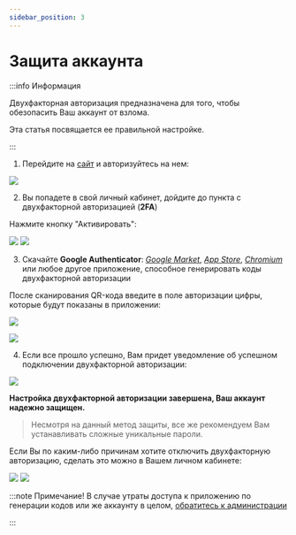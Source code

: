 ```yaml
---
sidebar_position: 3
---
```


# Защита аккаунта

:::info Информация

Двухфакторная авторизация предназначена для того, чтобы обезопасить Ваш аккаунт от взлома.

Эта статья посвящается ее правильной настройке.

:::

1. Перейдите на [сайт](https://politcubes.com) и авторизуйтесь на нем:

![  ](/general/home_page.png)

2. Вы попадете в свой личный кабинет, дойдите до пункта с двухфакторной авторизацией (**2FA**)

Нажмите кнопку "Активировать":

![  ](/general/2FA_1.png)
![  ](/general/2FA_2.png)

3. Скачайте **Google Authenticator**: [*Google Market*](https://play.google.com/store/apps/details?id=com.google.android.apps.authenticator2), [*App Store*](https://apps.apple.com/ru/app/google-authenticator/id388497605), [*Chromium*](https://chrome.google.com/webstore/detail/authenticator/bhghoamapcdpbohphigoooaddinpkbai) или любое другое приложение, способное генерировать коды двухфакторной авторизации

После сканирования QR-кода введите в поле авторизации цифры, которые будут показаны в приложении:

![  ](/general/2FA_auth1.jpg)

![  ](/general/2FA_3.png)

4. Если все прошло успешно, Вам придет уведомление об успешном подключении двухфакторной авторизации:

![  ](/general/2FA_4.png)

**Настройка двухфакторной авторизации завершена, Ваш аккаунт надежно защищен.**
>Несмотря на данный метод защиты, все же рекомендуем Вам устанавливать сложные уникальные пароли.

Если Вы по каким-либо причинам хотите отключить двухфакторную авторизацию, сделать это можно в Вашем личном кабинете:

![  ](/general/2FA_5.png)
![  ](/general/2FA_6.png)
   
:::note Примечание!
В случае утраты доступа к приложению по генерации кодов или же аккаунту в целом, [обратитесь к администрации](https://vk.com/im?sel=-178448347)

:::


